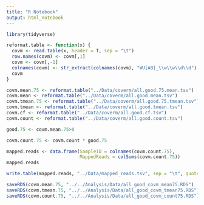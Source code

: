 ```yaml
---
title: "R Notebook"
output: html_notebook
---
```


```r
library(tidyverse)
```

```r
reformat.table <- function(x) {
  covm <- read.table(x, header = T, sep = "\t") 
  row.names(covm) <- covm[,1]
  covm <- covm[,-1]
  colnames(covm) <- str_extract(colnames(covm), "WU[AB]_\\w\\w\\d\\d") 
  covm
}

covm.mean.75 <- reformat.table("../Data/coverm/all.good.75.mean.tsv")
covm.mean <- reformat.table("../Data/coverm/all.good.mean.tsv")
covm.tmean.75 <- reformat.table("../Data/coverm/all.good.75.tmean.tsv")
covm.tmean <- reformat.table("../Data/coverm/all.good.tmean.tsv")
covm.cf <- reformat.table("../Data/coverm/all.good.cf.tsv")
covm.count <- reformat.table("../Data/coverm/all.good.count.tsv")
```

```r
good.75 <- covm.mean.75>0

covm.count.75 <- covm.count * good.75

mapped.reads <- data.frame(SampleID = colnames(covm.count.75),
                           MappedReads = colSums(covm.count.75))
mapped.reads

write.table(mapped.reads, "../Data/mapped_reads.tsv", sep = "\t", quote = F, row.names = F)
```



```r
saveRDS(covm.mean.75, "../../Analysis/Data/all_good_covm_mean75.RDS")
saveRDS(covm.tmean.75, "../../Analysis/Data/all_good_covm_tmean75.RDS")
saveRDS(covm.count.75, "../../Analysis/Data/all_good_covm_count75.RDS")
```
